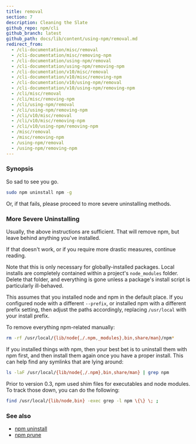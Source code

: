 ```yaml
---
title: removal
section: 7
description: Cleaning the Slate
github_repo: npm/cli
github_branch: latest
github_path: docs/lib/content/using-npm/removal.md
redirect_from:
  - /cli-documentation/misc/removal
  - /cli-documentation/misc/removing-npm
  - /cli-documentation/using-npm/removal
  - /cli-documentation/using-npm/removing-npm
  - /cli-documentation/v10/misc/removal
  - /cli-documentation/v10/misc/removing-npm
  - /cli-documentation/v10/using-npm/removal
  - /cli-documentation/v10/using-npm/removing-npm
  - /cli/misc/removal
  - /cli/misc/removing-npm
  - /cli/using-npm/removal
  - /cli/using-npm/removing-npm
  - /cli/v10/misc/removal
  - /cli/v10/misc/removing-npm
  - /cli/v10/using-npm/removing-npm
  - /misc/removal
  - /misc/removing-npm
  - /using-npm/removal
  - /using-npm/removing-npm
---
```


### Synopsis

So sad to see you go.

```bash
sudo npm uninstall npm -g
```

Or, if that fails, please proceed to more severe uninstalling methods.

### More Severe Uninstalling

Usually, the above instructions are sufficient. That will remove npm, but leave behind anything you've installed.

If that doesn't work, or if you require more drastic measures, continue reading.

Note that this is only necessary for globally-installed packages. Local installs are completely contained within a project's `node_modules` folder. Delete that folder, and everything is gone unless a package's install script is particularly ill-behaved.

This assumes that you installed node and npm in the default place. If you configured node with a different `--prefix`, or installed npm with a different prefix setting, then adjust the paths accordingly, replacing `/usr/local` with your install prefix.

To remove everything npm-related manually:

```bash
rm -rf /usr/local/{lib/node{,/.npm,_modules},bin,share/man}/npm*
```

If you installed things _with_ npm, then your best bet is to uninstall them with npm first, and then install them again once you have a proper install. This can help find any symlinks that are lying around:

```bash
ls -laF /usr/local/{lib/node{,/.npm},bin,share/man} | grep npm
```

Prior to version 0.3, npm used shim files for executables and node modules. To track those down, you can do the following:

```bash
find /usr/local/{lib/node,bin} -exec grep -l npm \{\} \; ;
```

### See also

- [npm uninstall](/cli/v10/commands/npm-uninstall)
- [npm prune](/cli/v10/commands/npm-prune)
